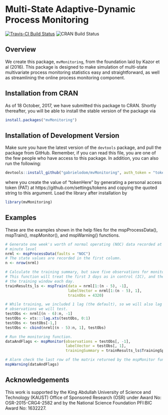 # Multi-State Adaptive-Dynamic Process Monitoring

[![Travis-CI Build Status](https://travis-ci.org/gabrielodom/mvmonitoring.svg?branch=master)](https://travis-ci.org/gabrielodom/mvmonitoring)
![CRAN Build Status](http://www.r-pkg.org/badges/version/mvMonitoring)

## Overview
We create this package, `mvMonitoring`, from the foundation laid by Kazor et al (2016). This package is designed to make simulation of multi-state multivariate process monitoring statistics easy and straightforward, as well as streamlining the online process monitoring component.

## Installation from CRAN
As of 18 October, 2017, we have submitted this package to CRAN. Shortly thereafter, you will be able to install the stable version of the package via
```r
install.packages("mvMonitoring")
```

## Installation of Development Version
Make sure you have the latest version of the `devtools` package, and pull the package from GitHub. Remember, if you can read this file, you are one of the few people who have access to this package. In addition, you can also run the following:
```r
devtools::install_github("gabrielodom/mvMonitoring", auth_token = "tokenHere")
```
where you create the value of "tokenHere" by generating a personal access token (PAT) at https://github.com/settings/tokens and copying the quoted string to this argument.
Load the library after installation by
```r
library(mvMonitoring)
```

## Examples
These are the examples shown in the help files for the mspProcessData(), mspTrain(), mspMonitor(), and mspWarning() functions.
```r
# Generate one week's worth of normal operating (NOC) data recorded at the one-
# minute level
nrml <- mspProcessData(faults = "NOC")
# The state values are recorded in the first column.
n <- nrow(nrml)

# Calculate the training summary, but save five observations for monitoring.
# This function will treat the first 3 days as in control (IC), and then update
# the training window each day.
trainResults_ls <- mspTrain(data = nrml[1:(n - 5), -1],
                            labelVector = nrml[1:(n - 5), 1],
                            trainObs = 4320)

# While training, we included 1 lag (the default), so we will also lag the
# observations we will test.
testObs <- nrml[(n - 6):n, -1]
testObs <- xts:::lag.xts(testObs, 0:1)
testObs <- testObs[-1,]
testObs <- cbind(nrml[(n - 5):n, 1], testObs)

# Run the monitoring function.
dataAndFlags <- mspMonitor(observations = testObs[, -1],
                           labelVector = testObs[, 1],
                           trainingSummary = trainResults_ls$TrainingSpecs)

# Alarm check the last row of the matrix returned by the mspMonitor function
mspWarning(dataAndFlags)
```

## Acknowledgements
This work is  supported by the King Abdullah University of Science and Technology (KAUST) Office of Sponsored Research (OSR) under Award No: OSR-2015-CRG4-2582 and by the National Science Foundation PFI:BIC Award No: 1632227.
